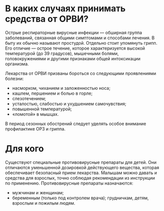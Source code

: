 # В каких случаях принимать средства от ОРВИ?
Острые респираторные вирусные инфекции — обширная группа заболеваний, связанная общими симптомами и способами лечения. В быту их обычно называют простудой. Отдельно стоит упомянуть грипп. Его отличие — острое течение, которое характеризуется высокой температурой (до 39 градусов), мышечными болями, головокружениями и другими признаками общей интоксикации организма.

Лекарства от ОРВИ призваны бороться со следующими проявлениями болезни:
- насморком, чиханием и заложенностью носа;
- кашлем, першением и болью в горле;
- слезотечением;
- усталостью, слабостью и ухудшением самочувствия;
- повышенной температурой;
- «ломотой» в мышцах.

В период сезонных обострений следует уделять особое внимание профилактике ОРЗ и гриппа.
# Для кого
Существуют специальные противовирусные препараты для детей. Они отличаются уменьшенной дозировкой действующего вещества, которая обеспечивает безопасный прием лекарства. Малышам можно давать и средства для взрослых, точно соблюдая рекомендации из инструкции по применению. Противовирусные препараты назначаются:
- мужчинам и женщинам;
- беременным (только под контролем врача);
грудничкам, детям, взрослым и пожилым людям.
